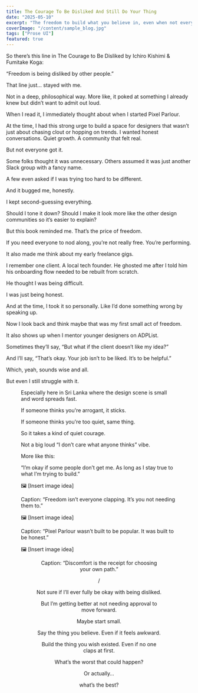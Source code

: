```yaml
---
title: The Courage To Be Disliked And Still Do Your Thing
date: "2025-05-10"
excerpt: "The freedom to build what you believe in, even when not everyone gets it"
coverImage: "/content/sample_blog.jpg"
tags: ["Prose UI"]
featured: true
---
```


So there’s this line in The Courage to Be Disliked by Ichiro Kishimi & Fumitake Koga:

“Freedom is being disliked by other people.”

That line just… stayed with me.

Not in a deep, philosophical way. More like, it poked at something I already knew but didn’t want to admit out loud.

When I read it, I immediately thought about when I started Pixel Parlour.

At the time, I had this strong urge to build a space for designers that wasn’t just about chasing clout or hopping on trends. I wanted honest conversations. Quiet growth. A community that felt real.

But not everyone got it.

Some folks thought it was unnecessary. Others assumed it was just another Slack group with a fancy name.

A few even asked if I was trying too hard to be different.

And it bugged me, honestly.

I kept second-guessing everything.

Should I tone it down? Should I make it look more like the other design communities so it’s easier to explain?

But this book reminded me. That’s the price of freedom.

If you need everyone to nod along, you’re not really free. You’re performing.

It also made me think about my early freelance gigs.

I remember one client. A local tech founder. He ghosted me after I told him his onboarding flow needed to be rebuilt from scratch.

He thought I was being difficult.

I was just being honest.

And at the time, I took it so personally. Like I’d done something wrong by speaking up.

Now I look back and think maybe that was my first small act of freedom.

It also shows up when I mentor younger designers on ADPList.

Sometimes they’ll say, “But what if the client doesn’t like my idea?”

And I’ll say, “That’s okay. Your job isn’t to be liked. It’s to be helpful.”

Which, yeah, sounds wise and all.

But even I still struggle with it.

<Figure
  src="/images/bimhuis.jpg"
  alt="A lone figure walking left. A crowd facing right."
  caption="A lone figure walking left. A crowd facing right."
/>

Especially here in Sri Lanka where the design scene is small and word spreads fast.

If someone thinks you're arrogant, it sticks.

If someone thinks you're too quiet, same thing.

So it takes a kind of quiet courage.

Not a big loud “I don’t care what anyone thinks” vibe.

More like this:

“I’m okay if some people don’t get me. As long as I stay true to what I’m trying to build.”

🖼 \[Insert image idea]

Caption: “Freedom isn’t everyone clapping. It’s you not needing them to.”

🖼 \[Insert image idea]

Caption: “Pixel Parlour wasn’t built to be popular. It was built to be honest.”

🖼 \[Insert image idea]

<Figure
  src="/content/the-courage-to-be-disliked-by-ichiro-kishimi--fumitake-koga---visual-selection.png"
  alt="A lone figure walking left. A crowd facing right."
  caption="A lone figure walking left. A crowd facing right."
  align="center"
/>

Caption: “Discomfort is the receipt for choosing your own path.”

/

Not sure if I’ll ever fully be okay with being disliked.

But I’m getting better at not needing approval to move forward.

Maybe start small.

Say the thing you believe. Even if it feels awkward.

Build the thing you wish existed. Even if no one claps at first.

What’s the worst that could happen?

Or actually…

what’s the best?
